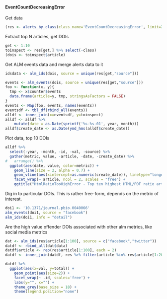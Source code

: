 #### EventCountDecreasingError

Get data

```r
(res <- alerts_by_class(class_name='EventCountDecreasingError', limit=2000))
```

Extract top N articles, get DOIs

```r
get <- 1:10
toinspect <- res[get,] %>% select(-class)
(dois <- toinspect$article)
```

Get ALM events data and merge alerts data to it

```r
idsdata <- alm_ids(dois, source = unique(res[get,"source"]))

events <- alm_events(dois, source = unique(res[get,"source"]))
foo <- function(x, y){
  tmp <- x$counter$events
  data.frame(article=y, tmp, stringsAsFactors = FALSE)
}
events <- Map(foo, events, names(events))
eventsdf <- tbl_df(rbind_all(events))
alldf <- inner_join(x=eventsdf, y=toinspect)
alldf <- alldf %>% 
    mutate(date = as.Date(sprintf('%s-%s-01', year, month))) 
alldf$create_date <- as.Date(ymd_hms(alldf$create_date))
```

Plot data, top 10 DOIs

```r
alldf %>%
  select(-year, -month, -id, -val, -source) %>%
  gather(metric, value, -article, -date, -create_date) %>%
#   arrange() %>%
  ggplot(aes(date, value, color=metric)) + 
    geom_line(size = 2, alpha = 0.7) + 
    geom_vline(aes(xintercept=as.numeric(create_date)), linetype="longdash") +
    facet_wrap(~ article, ncol = 2, scales = "free") +
    ggtitle("HtmlRatioTooHighError - Top ten highest HTML/PDF ratio articles\n")
```

Dig in to particular DOIs. This is rather free-form, depends on the metric of interest.

```r
doi1 <- '10.1371/journal.pbio.0040066'
alm_events(doi1, source = "facebook")
alm_ids(doi1, info = "detail")
```

Are the high value offender DOIs associated with other alm metrics, like social media metrics

```r
dat <- alm_ids(res$article[1:100], source = c("facebook","twitter"))
datdf <- rbind_all(dat$data)
datdf$article <- rep(res$article[1:100], each = 2)
datdf <- inner_join(datdf, res %>% filter(article %in% res$article[1:20]) %>% select(article, val) )

datdf %>% 
  ggplot(aes(x=val, y=total)) + 
    geom_point(aes(size=2)) +
    facet_wrap(~ .id, scales='free') +
    labs(y="", x="") +
    theme_grey(base_size = 18) +
    theme(legend.position="none")
```

